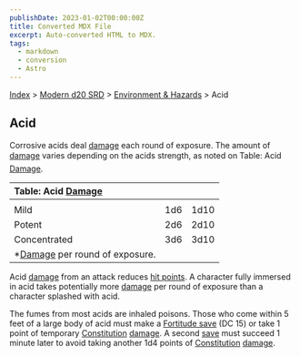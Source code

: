 ```yaml
---
publishDate: 2023-01-02T00:00:00Z
title: Converted MDX File
excerpt: Auto-converted HTML to MDX.
tags:
  - markdown
  - conversion
  - Astro
---
```






[Index](-index) > [Modern d20 SRD](modern-d20-srd-index) > [Environment & Hazards](modern-d20-srd-environment-hazards-index) > Acid




## Acid


Corrosive acids deal [damage](modern-d20-srd-combat-damage) each round of exposure. The amount of [damage](modern-d20-srd-combat-damage) varies depending on the acids strength, as noted on Table: Acid [Damage](modern-d20-srd-combat-damage).


| Table: Acid [Damage](modern-d20-srd-combat-damage) |  |  |
| :---------------------------------------------------- | :--: | --: |
|  |  |  |
| Mild | 1d6 | 1d10 |
| Potent | 2d6 | 2d10 |
| Concentrated | 3d6 | 3d10 |
| *[Damage](modern-d20-srd-combat-damage) per round of exposure. |  |  |



Acid [damage](modern-d20-srd-combat-damage) from an attack reduces [hit
  points](modern-d20-srd-combat-hit-points). A character fully immersed in acid takes potentially more [damage](modern-d20-srd-combat-damage) per round of exposure than a character splashed with acid.


The fumes from most acids are inhaled poisons. Those who come within 5 feet of a large body of acid must make a [Fortitude
  save](modern-d20-srd-basics-saving-throws) (DC 15) or take 1 point of temporary [Constitution](modern-d20-srd-basics-ability-scores) [damage](modern-d20-srd-combat-damage). A second [save](modern-d20-srd-basics-saving-throws) must succeed 1 minute later to avoid taking another 1d4 points of [Constitution](modern-d20-srd-basics-ability-scores) [damage](modern-d20-srd-basics-ability-scores).



